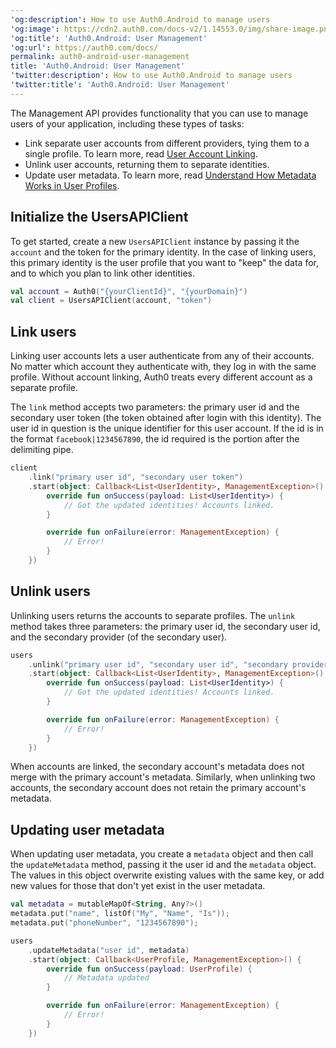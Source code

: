 ---
'og:description': How to use Auth0.Android to manage users
'og:image': https://cdn2.auth0.com/docs-v2/1.14553.0/img/share-image.png
'og:title': 'Auth0.Android: User Management'
'og:url': https://auth0.com/docs/
permalink: auth0-android-user-management
title: 'Auth0.Android: User Management'
'twitter:description': How to use Auth0.Android to manage users
'twitter:title': 'Auth0.Android: User Management'
---
The <Tooltip tip="Management API: A product to allow customers to perform administrative tasks." cta="View Glossary" href="/docs/glossary?term=Management+API">Management API</Tooltip> provides functionality that you can use to manage users of your application, including these types of tasks:

* Link separate user accounts from different providers, tying them to a single profile. To learn more, read [User Account Linking](/docs/manage-users/user-accounts/user-account-linking).
* Unlink user accounts, returning them to separate identities.
* Update user metadata. To learn more, read [Understand How Metadata Works in User Profiles](/docs/manage-users/user-accounts/metadata).

## Initialize the UsersAPIClient

To get started, create a new `UsersAPIClient` instance by passing it the `account` and the token for the primary identity. In the case of linking users, this primary identity is the user profile that you want to "keep" the data for, and to which you plan to link other identities.

```kotlin lines
val account = Auth0("{yourClientId}", "{yourDomain}")
val client = UsersAPIClient(account, "token")
```






## Link users

Linking user accounts lets a user authenticate from any of their accounts. No matter which account they authenticate with, they log in with the same profile. Without account linking, Auth0 treats every different account as a separate profile.

The `link` method accepts two parameters: the primary user id and the secondary user token (the token obtained after login with this identity). The user id in question is the unique identifier for this user account. If the id is in the format `facebook|1234567890`, the id required is the portion after the delimiting pipe.

```kotlin lines
client
    .link("primary user id", "secondary user token")
    .start(object: Callback<List<UserIdentity>, ManagementException>() {
        override fun onSuccess(payload: List<UserIdentity>) {
            // Got the updated identities! Accounts linked.
        }

        override fun onFailure(error: ManagementException) {
            // Error!
        }
    })
```






## Unlink users

Unlinking users returns the accounts to separate profiles. The `unlink` method takes three parameters: the primary user id, the secondary user id, and the secondary provider (of the secondary user).

```kotlin lines
users
    .unlink("primary user id", "secondary user id", "secondary provider")
    .start(object: Callback<List<UserIdentity>, ManagementException>() {
        override fun onSuccess(payload: List<UserIdentity>) {
            // Got the updated identities! Accounts linked.
        }

        override fun onFailure(error: ManagementException) {
            // Error!
        }
    })
```






When accounts are linked, the secondary account's metadata does not merge with the primary account's metadata. Similarly, when unlinking two accounts, the secondary account does not retain the primary account's metadata.

## Updating user metadata

When updating user metadata, you create a `metadata` object and then call the `updateMetadata` method, passing it the user id and the `metadata` object. The values in this object overwrite existing values with the same key, or add new values for those that don't yet exist in the user metadata.

```kotlin lines
val metadata = mutableMapOf<String, Any?>()
metadata.put("name", listOf("My", "Name", "Is"));
metadata.put("phoneNumber", "1234567890");

users
    .updateMetadata("user id", metadata)
    .start(object: Callback<UserProfile, ManagementException>() {
        override fun onSuccess(payload: UserProfile) {
            // Metadata updated
        }

        override fun onFailure(error: ManagementException) {
            // Error!
        }
    })
```



